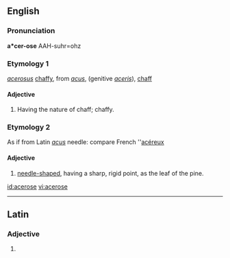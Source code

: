 ==English==

===Pronunciation===
'''a*cer-ose'''
AAH-suhr=ohz

===Etymology 1===
{{etyl|la}} ''[[acerosus]]'' [[chaffy]], from ''[[acus]]'', (genitive ''[[aceris]]''), [[chaff]]

====Adjective====
{{en-adj|-}}

# {{botany}} Having the nature of chaff; chaffy.

===Etymology 2===
As if from Latin ''[[acus]]'' needle: compare French ''[[acéreux]]

====Adjective====
{{en-adj|-}}

# {{botany}} [[needle-shaped]], having a sharp, rigid point, as the leaf of the pine.

[[id:acerose]]
[[vi:acerose]]

----
==Latin==

===Adjective===
{{la-adj-form|acerōse}}

# {{inflection of|acerosus|acerōsus|voc|m|s|lang=la}}
{{count page|[[Wiktionary:Page count]]}}
{{rfc-auto}}